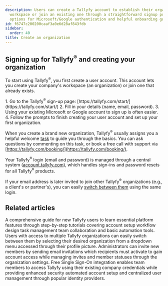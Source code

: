 ```yaml
---
description: Users can create a Tallyfy account to establish their organization's
  workspace or join an existing one through a straightforward signup process with
  options for Microsoft/Google authentication and helpful onboarding guidance.
id: f6747c200200caaf3a0e6d28af843fdb
sidebar:
  order: 40
title: Create an organization
---
```



## Signing up for Tallyfy<sup>®</sup> and creating your organization

To start using Tallyfy<sup>®</sup>, you first create a user account. This account lets you create your company's workspace (an organization) or join one that already exists.

<Steps>
1. Go to the Tallyfy<sup>®</sup> sign-up page: [https://tallyfy.com/start/](https://tallyfy.com/start/)
2. Fill in your details (name, email, password).
3. Using your existing Microsoft or Google account to sign up is often easier.
4. Follow the prompts to finish creating your user account and set up your first organization.
</Steps>

When you create a brand new organization, Tallyfy<sup>®</sup> usually assigns you a helpful welcome [task](/products/pro/tracking-and-tasks/tasks/) to guide you through the basics. You can ask questions by commenting on this task, or book a free call with support via [https://tallyfy.com/booking/](https://tallyfy.com/booking/).

Your Tallyfy<sup>®</sup> login (email and password) is managed through a central system ([account.tallyfy.com](https://account.tallyfy.com)), which handles sign-ins and password resets for all Tallyfy<sup>®</sup> products.

If your email address is later invited to join other Tallyfy<sup>®</sup> organizations (e.g., a client's or partner's), you can easily [switch between them](/products/pro/settings/personal-settings/how-can-i-switch-between-organizations-in-tallyfy/) using the same login.


## Related articles
<CardGrid>
<LinkTitleCard header="<b>Pro > Getting started</b>" href="/products/pro/tutorials/" > A comprehensive guide for new Tallyfy users to learn essential platform features through step-by-step tutorials covering account setup workflow design task management team collaboration and basic automation tools. </LinkTitleCard>
<LinkTitleCard header="<b>Personal Settings > Switch between organizations</b>" href="/products/pro/settings/personal-settings/how-can-i-switch-between-organizations-in-tallyfy/" > Users with access to multiple Tallyfy organizations can easily switch between them by selecting their desired organization from a dropdown menu accessed through their profile picture. </LinkTitleCard>
<LinkTitleCard header="<b>Members > Invite and activate members</b>" href="/products/pro/documenting/members/how-to-invite-and-activate-members-on-tallyfy/" > Administrators can invite new members by sending email invitations which recipients must activate to gain account access while managing invites and member statuses through the organization settings. </LinkTitleCard>
<LinkTitleCard header="<b>Integrations > Authentication and SSO</b>" href="/products/pro/integrations/authentication/" > Free Single Sign-On integration enables team members to access Tallyfy using their existing company credentials while providing enhanced security automated account setup and centralized user management through popular identity providers. </LinkTitleCard>
</CardGrid>